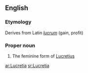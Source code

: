 ==English==

===Etymology===
Derives from Latin ''[[lucrum]]'' (gain, profit)

===Proper noun===
{{en-proper noun}}

# {{given name|female}} The feminine form of [[Lucretius]]

[[ar:Lucretia]]
[[sr:Lucretia]]